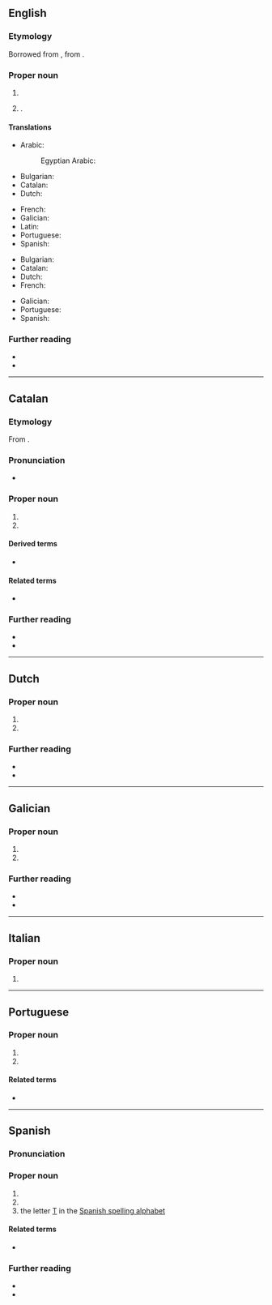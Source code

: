 ==English==

===Etymology===

Borrowed from {{bor|en|ca|Tarragona}}, from {{der|ca|la|Tarraco}}.

===Proper noun===
{{en-proper noun}}

# {{place|en|city/and/port|acomm/Catalonia|c/Spain}}
# {{place|en|province|r/Catalonia|c/Spain}}.

====Translations====
{{trans-top|city and port}}
* Arabic: {{t|ar|طَرْكُونَة|f}}
*: Egyptian Arabic: {{t|arz|تارجونا|f|tr=targona|sc=Arab}}
* Bulgarian: {{t|bg|Тарагона}}
* Catalan: {{t+|ca|Tarragona|f}}
* Dutch: {{t|nl|Tarragona}}
{{trans-mid}}
* French: {{t+|fr|Tarragone|f}}
* Galician: {{t+|gl|Tarragona|f}}
* Latin: {{t|la|Tarracō|f}}
* Portuguese: {{t|pt|Tarragona|f}}
* Spanish: {{t+|es|Tarragona|f}}
{{trans-bottom}}

{{trans-top|province of Catalonia}}
* Bulgarian: {{t|bg|Тарагона}}
* Catalan: {{t+|ca|Tarragona|f}}
* Dutch: {{t|nl|Tarragona}}
* French: {{t+|fr|Tarragone|f}}
{{trans-mid}}
* Galician: {{t+|gl|Tarragona|f}}
* Portuguese: {{t|pt|Tarragona|f}}
* Spanish: {{t+|es|Tarragona|f}}
{{trans-bottom}}

===Further reading===
* {{pedialite}}
* {{pedialite|Province of Tarragona}}

----

==Catalan==

===Etymology===
From {{der|ca|la|Tarraco}}.

===Pronunciation===
* {{ca-IPA|ó}}

===Proper noun===
{{ca-proper noun|f}}

# {{place|ca|province|autonomous community/Catalonia|c/Spain|t=Tarragona}}
# {{place|ca|city|province/Tarragona|autonomous community/Catalonia|c/Spain|t=Tarragona}}

====Derived terms====
* {{l|ca|tarragoní}}

====Related terms====
* {{l|ca|Tàrraco}}

===Further reading===
* {{pedialite|lang=ca}}
* {{pedialite|lang=ca|Província de Tarragona}}

----

==Dutch==

===Proper noun===
{{nl-proper noun|n}}

# {{place|nl|province|autonomous community/Catalonia|c/Spain|t=Tarragona}}
# {{place|nl|city|province/Tarragona|autonomous community/Catalonia|c/Spain|t=Tarragona}}

===Further reading===
* {{pedialite|lang=nl|Tarragona (stad)}}
* {{pedialite|lang=nl|Tarragona (provincie)}}

----

==Galician==

===Proper noun===
{{gl-proper noun|f}}

# {{place|gl|province|autonomous community/Catalonia|c/Spain|t=Tarragona}}
# {{place|gl|city|province/Tarragona|autonomous community/Catalonia|c/Spain|t=Tarragona}}

===Further reading===
* {{pedialite|lang=gl}}
* {{pedialite|lang=gl|Provincia de Tarragona}}

----

==Italian==

===Proper noun===
{{wikipedia|lang=it}}
{{it-proper noun|f}}

# {{place|it|city|province/Tarragona|autonomous community/Catalonia|c/Spain|t=Tarragona}}

----

==Portuguese==

===Proper noun===
{{pt-proper noun|f}}

# {{place|pt|province|autonomous community/Catalonia|c/Spain|t1=Tarragona}}
# {{place|pt|city/provincial capital|p/Tarragona|c/Spain|t1=Tarragona}}

====Related terms====
* {{l|pt|Tárraco}}

----

==Spanish==

===Pronunciation===
{{es-IPA}}

===Proper noun===
{{es-proper noun|f}}

# {{place|es|province|autonomous community/en:Catalonia|country/Spain|capital=en:Tarragona|t1=Tarragona}}
# {{place|es|city|province/en:Tarragona|country/Spain|t1=Tarragona}}
# the letter [[T]] in the [[Appendix:Spanish spelling alphabet|Spanish spelling alphabet]]

====Related terms====
* {{l|es|tarraconense}}

===Further reading===
* {{pedialite|lang=es}}
* {{pedialite|lang=es|Provincia de Tarragona}}